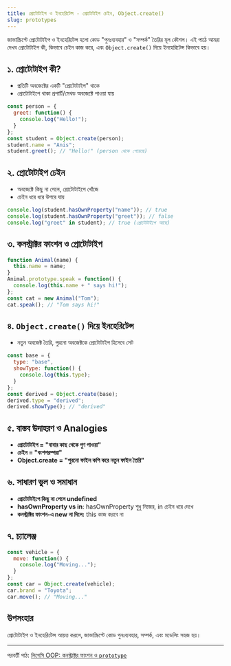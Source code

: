 ```yaml
---
title: প্রোটোটাইপ ও ইনহেরিটেন্স - প্রোটোটাইপ চেইন, Object.create()
slug: prototypes
---
```


জাভাস্ক্রিপ্টে প্রোটোটাইপ ও ইনহেরিটেন্স হলো কোড "পুনঃব্যবহার" ও "সম্পর্ক" তৈরির মূল কৌশল। এই পাঠে আমরা দেখব প্রোটোটাইপ কী, কিভাবে চেইন কাজ করে, এবং `Object.create()` দিয়ে ইনহেরিটেন্স কিভাবে হয়।

## ১. প্রোটোটাইপ কী?

- প্রতিটি অবজেক্টের একটি "প্রোটোটাইপ" থাকে
- প্রোটোটাইপে থাকা প্রপার্টি/মেথড অবজেক্টে পাওয়া যায়

```js
const person = {
  greet: function() {
    console.log("Hello!");
  }
};
const student = Object.create(person);
student.name = "Anis";
student.greet(); // "Hello!" (person থেকে পেয়েছে)
```

## ২. প্রোটোটাইপ চেইন

- অবজেক্টে কিছু না পেলে, প্রোটোটাইপে খোঁজে
- চেইন ধরে ধরে উপরে যায়

```js
console.log(student.hasOwnProperty("name")); // true
console.log(student.hasOwnProperty("greet")); // false
console.log("greet" in student); // true (প্রোটোটাইপে আছে)
```

## ৩. কনস্ট্রাক্টর ফাংশন ও প্রোটোটাইপ

```js
function Animal(name) {
  this.name = name;
}
Animal.prototype.speak = function() {
  console.log(this.name + " says hi!");
};
const cat = new Animal("Tom");
cat.speak(); // "Tom says hi!"
```

## ৪. `Object.create()` দিয়ে ইনহেরিটেন্স

- নতুন অবজেক্ট তৈরি, পুরনো অবজেক্টকে প্রোটোটাইপ হিসেবে সেট

```js
const base = {
  type: "base",
  showType: function() {
    console.log(this.type);
  }
};
const derived = Object.create(base);
derived.type = "derived";
derived.showType(); // "derived"
```

## ৫. বাস্তব উদাহরণ ও Analogies

- **প্রোটোটাইপ = "বাবার কাছ থেকে গুণ পাওয়া"**
- **চেইন = "বংশপরম্পরা"**
- **Object.create = "পুরনো ফাইল কপি করে নতুন ফাইল তৈরি"**

## ৬. সাধারণ ভুল ও সমাধান

- **প্রোটোটাইপে কিছু না পেলে undefined**
- **hasOwnProperty vs in**: hasOwnProperty শুধু নিজের, in চেইন ধরে দেখে
- **কনস্ট্রাক্টর ফাংশন-এ new না দিলে:** this কাজ করবে না

## ৭. চ্যালেঞ্জ

```js
const vehicle = {
  move: function() {
    console.log("Moving...");
  }
};
const car = Object.create(vehicle);
car.brand = "Toyota";
car.move(); // "Moving..."
```

## উপসংহার

প্রোটোটাইপ ও ইনহেরিটেন্স আয়ত্ত করলে, জাভাস্ক্রিপ্টে কোড পুনঃব্যবহার, সম্পর্ক, এবং মডেলিং সহজ হয়।

---

পরবর্তী পাঠ: [লিগেসি OOP: কনস্ট্রাক্টর ফাংশন ও `prototype`](/js/legacy-oop)
